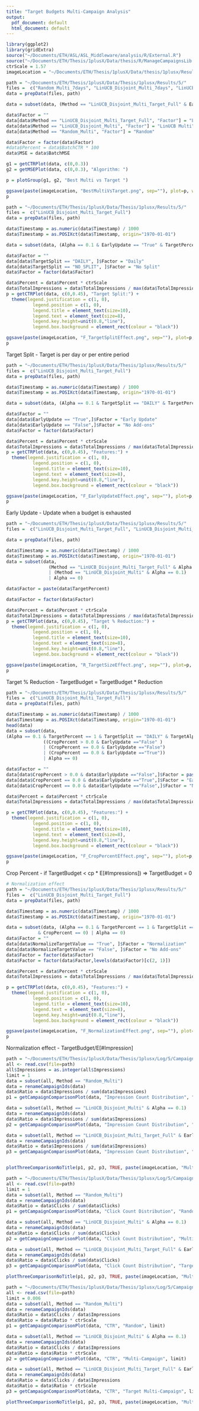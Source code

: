 ```yaml
---
title: "Target Budgets Multi-Campaign Analysis"
output:
  pdf_document: default
  html_document: default
---
```


```r
library(ggplot2)
library(gridExtra)
source("~/Documents/ETH/ASL/ASL_Middleware/analysis/R/External.R")
source("~/Documents/ETH/Thesis/1plusX/Data/thesis/R/ManageCampaignsLib.R")
ctrScale = 1.57
imageLocation = "~/Documents/ETH/Thesis/1plusX/Data/thesis/1plusx/Results/Images/Multi-Campaign/"
```


```r

path = "~/Documents/ETH/Thesis/1plusX/Data/Thesis/1plusx/Results/5/"
files =  c("Random_Multi_7days", "LinUCB_Disjoint_Multi_7days", "LinUCB_Disjoint_Multi_Target_Full")
data = prepData(files, path)

data = subset(data, (Method == "LinUCB_Disjoint_Multi_Target_Full" & EarlyUpdate == "True" & TargetPercent == 1 & NormalizeTargetValue == "True") | (Method != "LinUCB_Disjoint_Multi_Target_Full") )

data$Factor = ""
data[data$Method == "LinUCB_Disjoint_Multi_Target_Full", "Factor"] = "LinUCB Multi-Target"
data[data$Method == "LinUCB_Disjoint_Multi", "Factor"] = "LinUCB Multi"
data[data$Method == "Random_Multi", "Factor"] = "Random"

data$Factor = factor(data$Factor)
#data$Percent = data$BatchCTR * 100
data$MSE = data$BatchMSE

g1 = getCTRPlot(data, c(0,0.3))
g2 = getMSEPlot(data, c(0,0.3), "Algorithm: ")

p = plotGroup(g1, g2, "Best Multi vs Target ") 

ggsave(paste(imageLocation, "BestMultiVsTarget.png", sep=""), plot=p, width = width * 2, height = 11, units = "cm")
p


```

```r
path = "~/Documents/ETH/Thesis/1plusX/Data/Thesis/1plusx/Results/5/"
files =  c("LinUCB_Disjoint_Multi_Target_Full")
data = prepData(files, path)

data$Timestamp = as.numeric(data$Timestamp) / 1000
data$Timestamp = as.POSIXct(data$Timestamp, origin="1970-01-01")

data = subset(data, (Alpha == 0.1 & EarlyUpdate == "True" & TargetPercent == 1 & TargetAlpha == 1 & CropPercent == 0.0  & NormalizeTargetValue == "False") | Alpha == 0)

data$Factor = ""
data[data$TargetSplit == "DAILY", ]$Factor = "Daily"
data[data$TargetSplit == "NO_SPLIT", ]$Factor = "No Split"
data$Factor = factor(data$Factor)

data$Percent = data$Percent * ctrScale
data$TotalImpressions = data$TotalImpressions / max(data$TotalImpressions)
p = getCTRPlot(data, c(0,0.45), "Target Split:") + 
  theme(legend.justification = c(1, 0), 
          legend.position = c(1, 0),  
          legend.title = element_text(size=10),
          legend.text = element_text(size=8),
          legend.key.height=unit(0.8,"line"),
          legend.box.background = element_rect(colour = "black"))

ggsave(paste(imageLocation, "F_TargetSplitEffect.png", sep=""), plot=p, width = 9, height = 9, units = "cm")
p
```
Target Split - Target is per day or per entire period

```r
path = "~/Documents/ETH/Thesis/1plusX/Data/Thesis/1plusx/Results/5/"
files =  c("LinUCB_Disjoint_Multi_Target_Full")
data = prepData(files, path)

data$Timestamp = as.numeric(data$Timestamp) / 1000
data$Timestamp = as.POSIXct(data$Timestamp, origin="1970-01-01")

data = subset(data, (Alpha == 0.1 & TargetSplit == "DAILY" & TargetPercent == 1 & TargetAlpha == 1 & CropPercent == 0.0  & NormalizeTargetValue == "False") | Alpha == 0)

data$Factor = ""
data[data$EarlyUpdate == "True",]$Factor = "Early Update"
data[data$EarlyUpdate == "False",]$Factor = "No Add-ons"
data$Factor = factor(data$Factor)

data$Percent = data$Percent * ctrScale
data$TotalImpressions = data$TotalImpressions / max(data$TotalImpressions)
p = getCTRPlot(data, c(0,0.45), "Features:") + 
  theme(legend.justification = c(1, 0), 
          legend.position = c(1, 0),  
          legend.title = element_text(size=10),
          legend.text = element_text(size=8),
          legend.key.height=unit(0.8,"line"),
          legend.box.background = element_rect(colour = "black"))

ggsave(paste(imageLocation, "F_EarlyUpdateEffect.png", sep=""), plot=p, width = 9, height = 9, units = "cm")
p
```
Early Update - Update when a budget is exhausted

```r
path = "~/Documents/ETH/Thesis/1plusX/Data/Thesis/1plusx/Results/5/"
files =  c("LinUCB_Disjoint_Multi_Target_Full", "LinUCB_Disjoint_Multi_7days")

data = prepData(files, path)

data$Timestamp = as.numeric(data$Timestamp) / 1000
data$Timestamp = as.POSIXct(data$Timestamp, origin="1970-01-01")
data = subset(data, 
                (Method == "LinUCB_Disjoint_Multi_Target_Full" & Alpha == 0.1 & TargetSplit == "DAILY" & TargetAlpha == 1 & CropPercent == 0.0 & EarlyUpdate =="True" & NormalizeTargetValue == "False") 
                | (Method == "LinUCB_Disjoint_Multi" & Alpha == 0.1) 
                | Alpha == 0)

data$Factor = paste(data$TargetPercent)

data$Factor = factor(data$Factor)

data$Percent = data$Percent * ctrScale
data$TotalImpressions = data$TotalImpressions / max(data$TotalImpressions)
p = getCTRPlot(data, c(0,0.45), "Target % Reduction:") + 
  theme(legend.justification = c(1, 0), 
          legend.position = c(1, 0),  
          legend.title = element_text(size=10),
          legend.text = element_text(size=8),
          legend.key.height=unit(0.8,"line"),
          legend.box.background = element_rect(colour = "black"))

ggsave(paste(imageLocation, "R_TargetSizeEffect.png", sep=""), plot=p, width = width * 2, height = 11, units = "cm")
p

```
Target % Reduction - TargetBudget = TargetBudget * Reduction

```r
path = "~/Documents/ETH/Thesis/1plusX/Data/Thesis/1plusx/Results/5/"
files =  c("LinUCB_Disjoint_Multi_Target_Full")
data = prepData(files, path)

data$Timestamp = as.numeric(data$Timestamp) / 1000
data$Timestamp = as.POSIXct(data$Timestamp, origin="1970-01-01")
head(data)
data = subset(data, 
(Alpha == 0.1 & TargetPercent == 1 & TargetSplit == "DAILY" & TargetAlpha == 1 & NormalizeTargetValue == "False") &
              ((CropPercent > 0.0 & EarlyUpdate =="False" )
              | (CropPercent == 0.0 & EarlyUpdate =="False")
              | (CropPercent == 0.0 & EarlyUpdate =="True"))
              | Alpha == 0)

data$Factor = ""
data[data$CropPercent > 0.0 & data$EarlyUpdate =="False",]$Factor = paste(data[data$CropPercent > 0.0 & data$EarlyUpdate =="False",]$CropPercent, "% Crop", sep = "")
data[data$CropPercent == 0.0 & data$EarlyUpdate =="True",]$Factor = "Early Update"
data[data$CropPercent == 0.0 & data$EarlyUpdate =="False",]$Factor = "No Add-ons"

data$Percent = data$Percent * ctrScale
data$TotalImpressions = data$TotalImpressions / max(data$TotalImpressions)

p = getCTRPlot(data, c(0,0.45), "Features:") + 
  theme(legend.justification = c(1, 0), 
          legend.position = c(1, 0),  
          legend.title = element_text(size=10),
          legend.text = element_text(size=8),
          legend.key.height=unit(0.8,"line"),
          legend.box.background = element_rect(colour = "black"))

ggsave(paste(imageLocation, "F_CropPercentEffect.png", sep=""), plot=p, width = 9, height = 9, units = "cm")
p
```
Crop Percent - if TargetBudget < cp * E[#Impressions]) => TargetBudget = 0

```r
# Normalization effect
path = "~/Documents/ETH/Thesis/1plusX/Data/Thesis/1plusx/Results/5/"
files =  c("LinUCB_Disjoint_Multi_Target_Full")
data = prepData(files, path)

data$Timestamp = as.numeric(data$Timestamp) / 1000
data$Timestamp = as.POSIXct(data$Timestamp, origin="1970-01-01")

data = subset(data, (Alpha == 0.1 & TargetPercent == 1 & TargetSplit == "DAILY" & TargetAlpha == 1 & EarlyUpdate == "True"
            & CropPercent == 0) | Alpha == 0)
data$Factor = ""
data[data$NormalizeTargetValue == "True", ]$Factor = "Normalization"
data[data$NormalizeTargetValue == "False", ]$Factor = "No Add-ons"
data$Factor = factor(data$Factor)
data$Factor = factor(data$Factor,levels(data$Factor)[c(2, 1)])

data$Percent = data$Percent * ctrScale
data$TotalImpressions = data$TotalImpressions / max(data$TotalImpressions)

p = getCTRPlot(data, c(0,0.45), "Features:") + 
  theme(legend.justification = c(1, 0), 
          legend.position = c(1, 0),  
          legend.title = element_text(size=10),
          legend.text = element_text(size=8),
          legend.key.height=unit(0.8,"line"),
          legend.box.background = element_rect(colour = "black"))

ggsave(paste(imageLocation, "F_NormalizationEffect.png", sep=""), plot=p, width = 9, height = 9, units = "cm")
p

```
Normalization effect - TargetBudget/E[#Impression]


```r

path = "~/Documents/ETH/Thesis/1plusX/Data/Thesis/1plusx/Log/5/Campaign_Log_Full.csv"
all <- read.csv(file=path)
all$Impressions = as.integer(all$Impressions)
limit = 1
data = subset(all, Method == "Random_Multi")
data = renameCampaignIds(data)
data$Ratio = data$Impressions / sum(data$Impressions)
p1 = getCampaignComparisonPlot(data, "Impression Count Distribution", "Random", limit) 

data = subset(all, Method == "LinUCB_Disjoint_Multi" & Alpha == 0.1)
data = renameCampaignIds(data)
data$Ratio = data$Impressions / sum(data$Impressions)
p2 = getCampaignComparisonPlot(data, "Impression Count Distribution", "Multi-Campaign", limit) 

data = subset(all, Method == "LinUCB_Disjoint_Multi_Target_Full" & EarlyUpdate == "True" & TargetPercent == 1 & NormalizeTargetValue == "True")
data = renameCampaignIds(data)
data$Ratio = data$Impressions / sum(data$Impressions)
p3 = getCampaignComparisonPlot(data, "Impression Count Distribution", "Targeted Multi-Campaign", limit) 


plotThreeComparisonNoTitle(p1, p2, p3, TRUE, paste(imageLocation, "Multi_VS_Target_ImpressionRatioPerCampaign.png", sep=""))


```

```r

path = "~/Documents/ETH/Thesis/1plusX/Data/Thesis/1plusx/Log/5/Campaign_Log_Full.csv"
all <- read.csv(file=path)
limit = 1
data = subset(all, Method == "Random_Multi")
data = renameCampaignIds(data)
data$Ratio = data$Clicks / sum(data$Clicks)
p1 = getCampaignComparisonPlot(data, "Click Count Distribution", "Random", limit) 

data = subset(all, Method == "LinUCB_Disjoint_Multi" & Alpha == 0.1)
data = renameCampaignIds(data)
data$Ratio = data$Clicks / sum(data$Clicks)
p2 = getCampaignComparisonPlot(data, "Click Count Distribution", "Multi-Campaign", limit) 

data = subset(all, Method == "LinUCB_Disjoint_Multi_Target_Full" & EarlyUpdate == "True" & TargetPercent == 1 & NormalizeTargetValue == "True")
data = renameCampaignIds(data)
data$Ratio = data$Clicks / sum(data$Clicks)
p3 = getCampaignComparisonPlot(data, "Click Count Distribution", "Target Multi-Campaign", limit) 

plotThreeComparisonNoTitle(p1, p2, p3, TRUE, paste(imageLocation, "Multi_VS_Target_ClickRatioPerCampaign.png", sep=""))

```
```r

path = "~/Documents/ETH/Thesis/1plusX/Data/Thesis/1plusx/Log/5/Campaign_Log_Full.csv"
all <- read.csv(file=path)
limit = 0.006
data = subset(all, Method == "Random_Multi")
data = renameCampaignIds(data)
data$Ratio = data$Clicks / data$Impressions
data$Ratio = data$Ratio * ctrScale
p1 = getCampaignComparisonPlot(data, "CTR", "Random", limit) 

data = subset(all, Method == "LinUCB_Disjoint_Multi" & Alpha == 0.1)
data = renameCampaignIds(data)
data$Ratio = data$Clicks / data$Impressions
data$Ratio = data$Ratio * ctrScale
p2 = getCampaignComparisonPlot(data, "CTR", "Multi-Campaign", limit) 

data = subset(all, Method == "LinUCB_Disjoint_Multi_Target_Full" & EarlyUpdate == "True" & TargetPercent == 1 & NormalizeTargetValue == "True")
data = renameCampaignIds(data)
data$Ratio = data$Clicks / data$Impressions
data$Ratio = data$Ratio * ctrScale
p3 = getCampaignComparisonPlot(data, "CTR", "Target Multi-Campaign", limit) 

plotThreeComparisonNoTitle(p1, p2, p3, TRUE, paste(imageLocation, "Multi_VS_Target_CTRPerCampaign.png", sep=""))

```


